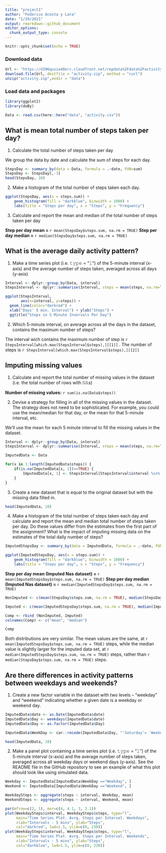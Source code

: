```yaml
---
title: "project1"
author: "Federico Acosta y Lara"
date: "1/29/2021"
output: rmarkdown::github_document
editor_options: 
  chunk_output_type: console
---
```


```r
knitr::opts_chunk$set(echo = TRUE)
```

### Download data
```r
Url <- "https://d396qusza40orc.cloudfront.net/repdata%2Fdata%2Factivity.zip"
download.file(Url, destfile = "activity.zip", method = "curl")
unzip("activity.zip",exdir = "data")

```


### Load data and packages
```r
library(ggplot2)
library(doBy)

Data <- read.csv(here::here("data", "activity.csv"))

```


## What is mean total number of steps taken per day?

1. Calculate the total number of steps taken per day

We group the data by date and calculate the sum of steps for each day.
```r

StepsDay <- summary_by(data = Data, formula = .~date, FUN=sum)
StepsDay <- StepsDay[,-3]
head(StepsDay, 10)
```

2. Make a histogram of the total number of steps taken each day. 

```r
ggplot(StepsDay, aes(x = steps.sum)) +
    geom_histogram(fill = "darkblue", binwidth = 1000) +
    labs(title = "Steps per day", x = "Steps", y = "Frequency")
```

3. Calculate and report the mean and median of the total number of steps taken per day

**Step per day mean = ** `r mean(StepsDay$steps.sum, na.rm = TRUE)`
**Step per day median = ** `r median(StepsDay$steps.sum, na.rm = TRUE)`


## What is the average daily activity pattern?

1. Make a time series plot (i.e. 𝚝𝚢𝚙𝚎 = "𝚕") of the 5-minute interval (x-axis) and the average number of steps taken, averaged across all days (y-axis)

```r

Interval <- dplyr::group_by(Data, interval)
StepsInterval <- dplyr::summarise(Interval, steps = mean(steps, na.rm=T))

ggplot(StepsInterval, 
       aes(x=interval, y=steps)) +
  geom_line(color="darkred") +
  xlab("Days' 5 min. Interval") + ylab("Steps") +
  ggtitle("Steps in 5 Minute Invervals Per Day")
```

2. Which 5-minute interval, on average across all the days in the dataset, contains the maximum number of steps?

The interval wich contains the maximum number of step is `r StepsInterval[which.max(StepsInterval$steps),][[1]]` . The number of steps is `r StepsInterval[which.max(StepsInterval$steps),][[2]]`


## Imputing missing values

1. Calculate and report the total number of missing values in the dataset (i.e. the total number of rows with 𝙽𝙰s)

**Number of missing values:** `r sum(is.na(Data$steps))`


2. Devise a strategy for filling in all of the missing values in the dataset. The strategy does not need to be sophisticated. For example, you could use the mean/median for that day, or the mean for that 5-minute interval, etc.

We'll use the mean for each 5 minute interval to fill the missing values in the dataset.

```r

Interval <- dplyr::group_by(Data, interval)
StepsInterval <- dplyr::summarise(Interval, steps = mean(steps, na.rm=T))

ImputedData <- Data

for(x in 1:length(ImputedData$steps)) {
    if(is.na(ImputedData[x, 1])==TRUE) {
        ImputedData[x, 1] <- StepsInterval[StepsInterval$interval %in% ImputedData[x, 3], 2]
    }
}

```


3. Create a new dataset that is equal to the original dataset but with the missing data filled in.

```r
head(ImputedData, 10)
```


4. Make a histogram of the total number of steps taken each day and calculate and report the mean and median total number of steps taken per day. Do these values differ from the estimates from the first part of the assignment? What is the impact of imputing missing data on the estimates of the total daily number of steps?


```r
ImputedStepsDay <- summary_by(data = ImputedData, formula = .~date, FUN=sum)

ggplot(ImputedStepsDay, aes(x = steps.sum)) +
    geom_histogram(fill = "darkblue", binwidth = 1000) +
    labs(title = "Steps per day", x = "Steps", y = "Frequency")


```


**Step per day mean (Imputed Nas dataset) = ** `r mean(ImputedStepsDay$steps.sum, na.rm = TRUE)`
**Step per day median  (Imputed Nas dataset) = ** `r median(ImputedStepsDay$steps.sum, na.rm = TRUE)`


```r
NonImputed <- c(mean(StepsDay$steps.sum, na.rm = TRUE), median(StepsDay$steps.sum, na.rm = TRUE))

Imputed <- c(mean(ImputedStepsDay$steps.sum, na.rm = TRUE), median(ImputedStepsDay$steps.sum, na.rm = TRUE))

Comp <- rbind (NonImputed, Imputed)
colnames(Comp) <- c("mean", "median")

Comp
```

Both distributions are very similar. The mean values are the same, at  `r mean(ImputedStepsDay$steps.sum, na.rm = TRUE)` steps, while the median value is slightly larger for the imputed data set, at `r median(ImputedStepsDay$steps.sum, na.rm = TRUE)` steps, rather than `r median(StepsDay$steps.sum, na.rm = TRUE)` steps.

## Are there differences in activity patterns between weekdays and weekends?

1. Create a new factor variable in the dataset with two levels – “weekday” and “weekend” indicating whether a given date is a weekday or weekend day.


```r
ImputedData$date <- as.Date(ImputedData$date)
ImputedData$Day <- weekdays(ImputedData$date)
ImputedData$Day <- as.factor(ImputedData$Day)

ImputedData$WeekDay <- car::recode(ImputedData$Day, "'Saturday'= 'Weekend'; 'Sunday'= 'Weekend'; else = 'Weekday' ")

head(ImputedData, 10)
```

2. Make a panel plot containing a time series plot (i.e. 𝚝𝚢𝚙𝚎 = "𝚕") of the 5-minute interval (x-axis) and the average number of steps taken, averaged across all weekday days or weekend days (y-axis). See the README file in the GitHub repository to see an example of what this plot should look like using simulated data.

```r

Weekday <- ImputedData[ImputedData$WeekDay =="Weekday", ]
Weekend <- ImputedData[ImputedData$WeekDay =="Weekend", ]

WeekdaySteps <- aggregate(steps ~ interval, Weekday, mean)
WeekendSteps <- aggregate(steps ~ interval, Weekend, mean)

```


```r

par(mfrow=c(2, 1), mar=c(4, 4.1, 3, 2.1))
plot(WeekdaySteps$interval, WeekdaySteps$steps, type="l",
     main="Time Series Plot. Avrg. Steps per Interval. Weekdays",
     xlab="Intervals - 5 mins", ylab="Steps",
     col="darkred", lwd=1.5, ylim=c(0, 230))
plot(WeekdaySteps$interval, WeekdaySteps$steps, type="l",
     main="Time Series Plot. Avrg. Steps per Interval. Weekends",
     xlab="Intervals - 5 mins", ylab="Steps",
     col="darkblue", lwd=1.5, ylim=c(0, 230))

```

